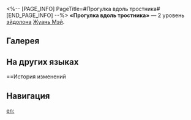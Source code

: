 <%-- [PAGE_INFO]
PageTitle=#Прогулка вдоль тростника#
[END_PAGE_INFO] --%>
{{Эйдолон Инфобокс
|Название         = Прогулка вдоль тростника
|Изображение      = Эйдолон Прогулка вдоль тростника.png
|Персонаж         = Жуань Мэй
|Уровень          = 2
|Длительность     = 
|Описание         = Пока Жуань Мэй находится на поле боя, сила атаки союзников, наносящих урон противникам с {{Доп эффект|пробитой уязвимостью}}, повышается на 40%.
|Свойство1        = 
|Масштабирование1 = 
}}
'''«Прогулка вдоль тростника»''' — 2 уровень [[эйдолон]]а [[Жуань Мэй]].

==Галерея==
{{Галерея|position=left|captionalign=center
|Персонаж Жуань Мэй Эйдолон 2.png|Осколок Эйдолона
}}

==На других языках==
{{На других языках
|en   = Reedside Promenade
|zhs  = 芦前漫步
|zht  = 蘆前漫步
|ja   = {{Rubi|通|とお}}りし{{Rubi|芒|すすき}}の{{Rubi|道|みち}}
|ko   = 갈대밭을 거닐며
|es   = Paseo por los juncos
|fr   = Promenade au bord des roseaux
|ru   = Прогулка вдоль тростника
|th   = Reedside Promenade
|vi   = Dạo Bước Rừng Lau
|de   = Schilfspaziergang
|id   = Reedside Promenade
|pt   = Passeio Pela Relva
}}

==История изменений
{{История изменений|3.5}}

==Навигация==
{{Навык Навбокс|Жуань Мэй}}

[[en:]]